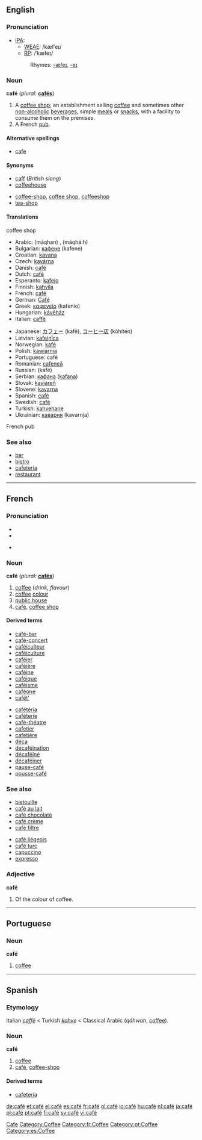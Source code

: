 {{see|cafe|Café}}
==English==

===Pronunciation===
*[[IPA]]:
**[[WEAE]]: /kæfˈeɪ/
**[[RP]]: /ˈkæfeɪ/
*:Rhymes: [[Rhymes:English:-æfeɪ|-æfeɪ]], [[Rhymes:English:-eɪ|-eɪ]]

===Noun===
'''café''' (''plural:'' '''[[cafés]]''')

# A [[coffee shop]]; an establishment selling [[coffee]] and sometimes other [[non-alcoholic]] [[beverage]]s, simple [[meal]]s or [[snack]]s, with a facility to consume them on the premises.
# A French [[pub]].

====Alternative spellings====
*[[cafe]]

====Synonyms====
{{top}}
*[[caff]] (''British slang'')
*[[coffeehouse]]
{{mid}}
*[[coffee-shop]], [[coffee shop]], [[coffeeshop]]
*[[tea-shop]]
{{bottom}}

====Translations====
;coffee shop
{{top}}
*Arabic: {{ARchar|[[مقهى|مَقْهًى]]}} (máqhan) {{m}}, {{ARchar|[[مقهاة]]}} (máqhá:h) {{f}}
*Bulgarian: [[кафене]] (kafene) {{n}}
*Croatian: [[kavana]] {{f}}
*Czech: [[kavárna]] {{f}}
*Danish: [[#Danish|café]] {{n}}
*Dutch: [[#Dutch|café]] {{n}}
*Esperanto: [[kafejo]]
*Finnish: [[kahvila]]
*French: [[#French|café]] {{m}}
*German: [[Café]] {{n}}
*Greek: [[καφενείο]] (kafenío) {{n}}
*Hungarian: [[kávéház]]
*Italian: [[caffè]] {{m}}
{{mid}}
*Japanese: [[カフェー]] (kafé), [[コーヒー店]] (kōhiten)
*Latvian: [[kafejnīca]] {{f}}
*Norwegian: [[kafé]]
*Polish: [[kawiarnia]] {{f}}
*Portuguese: café {{m}}
*Romanian: [[cafeneă]] {{f}}
*Russian: {{RUchar|[[кафе|кафе́]]}} (kafé) {{n}}
*Serbian: [[кафана]] ([[kafana]]) {{f}}
*Slovak: [[kaviareň]] {{f}}
*Slovene: [[kavarna]] {{f}}
*Spanish: [[#Spanish|café]] {{m}}
*Swedish: [[#Swedish|café]] {{n}}
*Turkish: [[kahvehane]]
*Ukrainian: [[каварня]] (kavarnja) {{f}}
{{bottom}}

;French pub
{{top}}
{{mid}}
{{bottom}}

===See also===
*[[bar]]<!--serves alcoholic-->
*[[bistro]]<!--serves more substantial food than a café-->
*[[cafeteria]]<!--serves more substantial food than a café-->
*[[restaurant]]<!--serves more substantial food than a café-->

[[Category:English words spelled with diacritics or ligatures|Cafe]]
[[Category:Coffee]]

----

==French==

===Pronunciation===
*{{IPA|/ka.fe/}}
*{{SAMPA|/ka.fe/}}

*{{audio|Fr-du café-fr.ogg|Standard French (West France)}}

===Noun===
'''café''' {{m}} (''plural:'' '''[[cafés]]''')
# [[coffee]] (''drink, flavour'')
# [[coffee]] [[colour]]
# [[public house]]<!--really? I thought that was a "bar"-->
# [[#English|café]], [[coffee shop]]

====Derived terms====
{{top2}}
*[[café-bar]] 
*[[café-concert]] 
*[[caféiculteur]] 
*[[caféiculture]] 
*[[caféier]]
*[[caféière]] 
*[[caféine]] 
*[[caféique]] 
*[[caféisme]] 
*[[caféone]] 
*[[cafèt’]] 
{{mid2}}
*[[cafétéria]]
*[[caféterie]]
*[[café-théatre]] 
*[[cafetier]] 
*[[cafetière]] 
*[[déca]] 
*[[décaféination]] 
*[[décaféiné]] 
*[[décaféiner]] 
*[[pause-café]] 
*[[pousse-café]] 
{{bottom}}

===See also===
{{top2}}
* [[bistouille]]
* [[café au lait]]
* [[café chocolaté]]
* [[café crème]]
* [[café filtre]]
{{mid2}}
* [[café liégeois]]
* [[café turc]]
* [[capuccino]]
* [[expresso]]
{{bottom}}

===Adjective===
'''café'''
# Of the colour of coffee.

[[Category:fr:Coffee]]

----

==Portuguese==
===Noun===
'''café''' {{m}}

# [[coffee]]

[[Category:pt:Coffee]]

----
==Spanish==
===Etymology===
Italian ''[[caffè]]'' < Turkish ''[[kahve]]'' < Classical Arabic {{ARchar|[[قهوة]]}} (''qáhwah'', [[coffee]]).

===Noun===
'''café''' {{m}}

#[[coffee]]
#[[#English|café]], [[coffee-shop]]

====Derived terms====
*[[cafetería]]

[[Category:es:Coffee]]

[[de:café]]
[[et:café]]
[[el:café]]
[[es:café]]
[[fr:café]]
[[gl:café]]
[[io:café]]
[[hu:café]]
[[nl:café]]
[[ja:café]]
[[pl:café]]
[[pt:café]]
[[fi:café]]
[[sv:café]]
[[vi:café]]